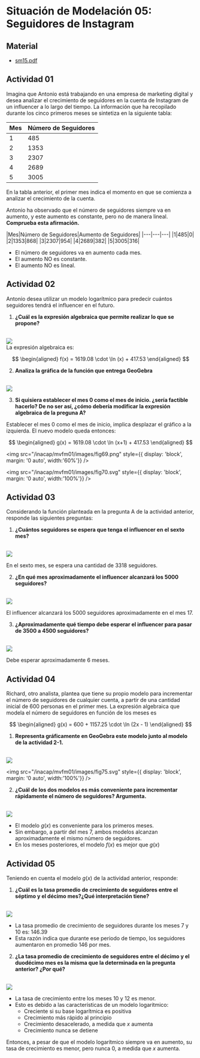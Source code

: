 # Situación de Modelación 05: Seguidores de Instagram

## Material
- [sm15.pdf](/inacap/mvfm01/docs/sm15.pdf)

## Actividad 01

Imagina que Antonio está trabajando en una empresa de marketing digital y desea analizar el crecimiento de seguidores en la cuenta de Instagram de un influencer a lo largo del tiempo. La información que ha recopilado durante los cinco primeros meses se sintetiza en la siguiente tabla:

|Mes|Número de Seguidores|
|---|---|
|1|485|
|2|1353|
|3|2307|
|4|2689|
|5|3005|

En la tabla anterior, el primer mes indica el momento en que se comienza a analizar el crecimiento de la cuenta.

Antonio ha observado que el número de seguidores siempre va en aumento, y este aumento es constante, pero no de manera lineal. **Comprueba esta afirmación.**

<Solution>
|Mes|Número de Seguidores|Aumento de Seguidores|
|---|---|---|
|1|485|0|
|2|1353|868|
|3|2307|954|
|4|2689|382|
|5|3005|316|

- El número de seguidores va en aumento cada mes.
- El aumento NO es constante.
- El aumento NO es lineal.
</Solution>

## Actividad 02

Antonio desea utilizar un modelo logarítmico para predecir cuántos seguidores tendrá el influencer en el futuro.

1. **¿Cuál es la expresión algebraica que permite realizar lo que se propone?**

<Solution>
<br/>
<img
	src="/inacap/mvfm01/images/fig67.png"
	style={{ display: 'block', margin: '0 auto', width:'60%'}}
/>
<br/>
La expresión algebraica es:

$$
\begin{aligned}
f(x) = 1619.08 \cdot \ln (x) + 417.53
\end{aligned}
$$
</Solution>

2. **Analiza la gráfica de la función que entrega GeoGebra**

<Solution>
<br/>
<img
	src="/inacap/mvfm01/images/fig68.svg"
	style={{ display: 'block', margin: '0 auto', width:'100%'}}
/>
<br/>
</Solution>

3. **Si quisiera establecer el mes 0 como el mes de inicio. ¿sería factible hacerlo? De no ser así, ¿cómo debería modificar la expresión algebraica de la preguna A?**

<Solution>

Establecer el mes 0 como el mes de inicio, implica desplazar el gráfico a la izquierda. El nuevo modelo queda entonces:

$$
\begin{aligned}
g(x) = 1619.08 \cdot \ln (x+1) + 417.53
\end{aligned}
$$

<img
	src="/inacap/mvfm01/images/fig69.png"
	style={{ display: 'block', margin: '0 auto', width:'60%'}}
/>
<br/>

<img
	src="/inacap/mvfm01/images/fig70.svg"
	style={{ display: 'block', margin: '0 auto', width:'100%'}}
/>
<br/>
</Solution>

## Actividad 03
Considerando la función planteada en la pregunta A de la actividad anterior, responde las siguientes preguntas:

1. **¿Cuántos seguidores se espera que tenga el influencer en el sexto mes?**

<Solution>
<br/>
<img
	src="/inacap/mvfm01/images/fig71.png"
	style={{ display: 'block', margin: '0 auto', width:'40%'}}
/>
<br/>

En el sexto mes, se espera una cantidad de 3318 seguidores.
</Solution>

2. **¿En qué mes aproximadamente el influencer alcanzará los 5000 seguidores?**

<Solution>
<br/>
<img
	src="/inacap/mvfm01/images/fig72.png"
	style={{ display: 'block', margin: '0 auto', width:'40%'}}
/>
<br/>

El influencer alcanzará los 5000 seguidores aproximadamente en el mes 17.
</Solution>

3. **¿Aproximadamente qué tiempo debe esperar el influencer para pasar de 3500 a 4500 seguidores?**

<Solution>
<br/>
<img
	src="/inacap/mvfm01/images/fig73.png"
	style={{ display: 'block', margin: '0 auto', width:'60%'}}
/>
<br/>

Debe esperar aproximadamente 6 meses.
</Solution>

## Actividad 04
Richard, otro analista, plantea que tiene su propio modelo para incrementar el número de seguidores de cualquier cuenta, a partir de una cantidad inicial de 600 personas en el primer mes. La expresión algebraica que modela el número de seguidores en función de los meses es

$$
\begin{aligned}
g(x) = 600 + 1157.25 \cdot \ln (2x - 1)
\end{aligned}
$$

1. **Representa gráficamente en GeoGebra este modelo junto al modelo de la actividad 2-1.**

<Solution>
<br/>
<img
	src="/inacap/mvfm01/images/fig74.png"
	style={{ display: 'block', margin: '0 auto', width:'60%'}}
/>
<br/>

<img
	src="/inacap/mvfm01/images/fig75.svg"
	style={{ display: 'block', margin: '0 auto', width:'100%'}}
/>
<br/>
</Solution>

2. **¿Cuál de los dos modelos es más conveniente para incrementar rápidamente el número de seguidores? Argumenta.**

<Solution>
<br/>
<img
	src="/inacap/mvfm01/images/fig76.png"
	style={{ display: 'block', margin: '0 auto', width:'70%'}}
/>
<br/>

- El modelo $g(x)$ es conveniente para los primeros meses.
- Sin embargo, a partir del mes 7, ambos modelos alcanzan aproximadamente el mismo número de seguidores.
- En los meses posteriores, el modelo $f(x)$ es mejor que $g(x)$
</Solution>

## Actividad 05 
Teniendo en cuenta el modelo $g(x)$ de la actividad anterior, responde:

1. **¿Cuál es la tasa promedio de crecimiento de seguidores entre el séptimo y el décimo mes?¿Qué interpretación tiene?**

<Solution>
<br/>
<img
	src="/inacap/mvfm01/images/fig77.png"
	style={{ display: 'block', margin: '0 auto', width:'40%'}}
/>
<br/>

- La tasa promedio de crecimiento de seguidores durante los meses 7 y 10 es: 146.39
- Esta razón indica que durante ese periodo de tiempo, los seguidores aumentaron en promedio 146 por mes.
</Solution>

2. **¿La tasa promedio de crecimiento de seguidores entre el décimo y el duodécimo mes es la misma que la determinada en la pregunta anterior? ¿Por qué?**

<Solution>
<br/>
<img
	src="/inacap/mvfm01/images/fig78.png"
	style={{ display: 'block', margin: '0 auto', width:'40%'}}
/>
<br/>

- La tasa de crecimiento entre los meses 10 y 12 es menor.
- Esto es debido a las características de un modelo logaritmico:
	- Creciente si su base logarítmica es positiva
	- Crecimiento más rápido al principio
	- Crecimiento desacelerado, a medida que $x$ aumenta
	- Crecimiento nunca se detiene

Entonces, a pesar de que el modelo logarítmico siempre va en aumento, su tasa de crecimiento es menor, pero nunca 0, a medida que $x$ aumenta.
</Solution>
